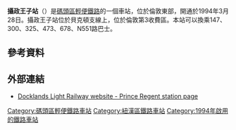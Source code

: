 {{Infobox London station |symbol = dlr
| name = 攝政王子<br />Prince Regent 
| image_name=Prince Regent stn entrance.JPG
| manager = [[碼頭區輕便鐵路|碼頭區輕便鐵路]]
| fare_zone = 3 
| locale = {{link-en|海關樓|Custom House}} 
| borough = [[紐漢區|紐漢區]] 
| events1 =開通 | years1=1994年3月28日
| platforms= 2 
| access = yes
| access_note = <ref>{{Citation step free tube map}}</ref>
| latitude         = 51.5093
| longitude        = 0.0337
| map_type         =
| original         = [[碼頭區輕便鐵路|碼頭區輕便鐵路]]
| dlrbat0708 = 1.375
| dlrbat0809 = 1.197
| dlrbat1011 = 1.409
}}
'''攝政王子站'''（{{lang-en|Prince Regent DLR station}}）是[[碼頭區輕便鐵路|碼頭區輕便鐵路]]的一個車站，位於倫敦東部，開通於1994年3月28日。攝政王子站位於貝克頓支線上，位於倫敦第3收費區。本站可以換乘147、300、325、473、678、N551路巴士。

==參考資料==
{{reflist}}

==外部連結==
{{commons category|Prince Regent DLR station}}
* [http://www.tfl.gov.uk/gettingaround/transportaccessibility/dlr/3246.aspx Docklands Light Railway website - Prince Regent station page] {{Wayback|url=http://www.tfl.gov.uk/gettingaround/transportaccessibility/dlr/3246.aspx |date=20140302185618 }}

{{DLR}}

{{DEFAULTSORT:Prince Regent}}
[[Category:碼頭區輕便鐵路車站|Category:碼頭區輕便鐵路車站]]
[[Category:紐漢區鐵路車站|Category:紐漢區鐵路車站]]
[[Category:1994年啟用的鐵路車站|Category:1994年啟用的鐵路車站]]